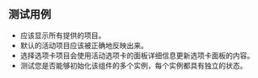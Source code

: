 ## 测试用例

* 应该显示所有提供的项目。
* 默认的活动项目应该被正确地反映出来。
* 选择选项卡项目会使用活动选项卡的面板详细信息更新选项卡面板的内容。
* 测试您是否能够初始化该组件的多个实例，每个实例都具有独立的状态。
